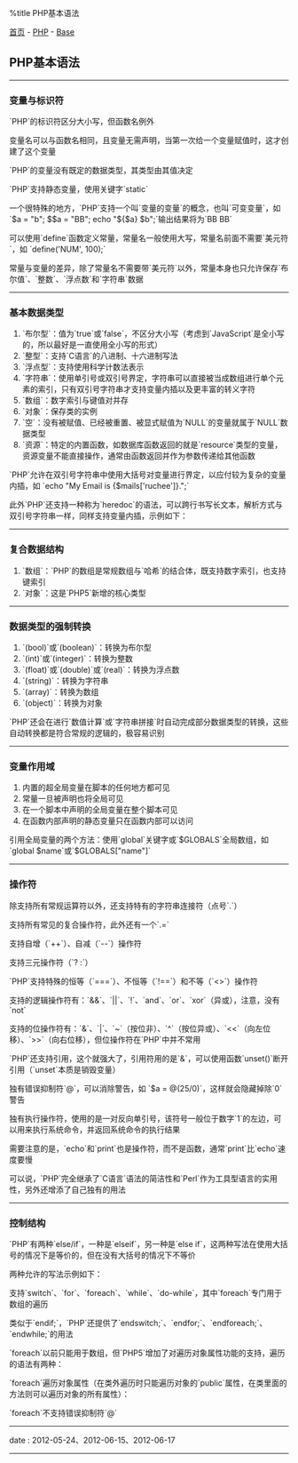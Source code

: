 %title PHP基本语法

[[../../../index|首页]] - [[../index|PHP]] - [[index|Base]]
==PHP基本语法==
----
===变量与标识符===

`PHP`的标识符区分大小写，但函数名例外

变量名可以与函数名相同，且变量无需声明，当第一次给一个变量赋值时，这才创建了这个变量

`PHP`的变量没有既定的数据类型，其类型由其值决定

`PHP`支持静态变量，使用关键字`static`

一个很特殊的地方，`PHP`支持一个叫`变量的变量`的概念，也叫`可变变量`，如 `$a = "b"; $$a = "BB"; echo "${$a} $b";`输出结果将为`BB BB`

可以使用`define`函数定义常量，常量名一般使用大写，常量名前面不需要`美元符`，如 `define('NUM', 100);`

常量与变量的差异，除了常量名不需要带`美元符`以外，常量本身也只允许保存`布尔值`、`整数`、`浮点数`和`字符串`数据
----
===基本数据类型===

# `布尔型`：值为`true`或`false`，不区分大小写（考虑到`JavaScript`是全小写的，所以最好是一直使用全小写的形式）
# `整型`：支持`C语言`的八进制、十六进制写法
# `浮点型`：支持使用科学计数法表示
# `字符串`：使用单引号或双引号界定，字符串可以直接被当成数组进行单个元素的索引，只有双引号字符串才支持变量内插以及更丰富的转义字符
# `数组`：数字索引与键值对并存
# `对象`：保存类的实例
# `空`：没有被赋值、已经被重置、被显式赋值为`NULL`的变量就属于`NULL`数据类型
# `资源`：特定的内置函数，如数据库函数返回的就是`resource`类型的变量，资源变量不能直接操作，通常由函数返回并作为参数传递给其他函数

`PHP`允许在双引号字符串中使用大括号对变量进行界定，以应付较为复杂的变量内插，如 `echo "My Email is {$mails['ruchee']}.";`

此外`PHP`还支持一种称为`heredoc`的语法，可以跨行书写长文本，解析方式与双引号字符串一样，同样支持变量内插，示例如下：
{{{PHP
<pre class="brush: php">
$output = <<<HEREDOC  // HEREDOC这个名称可以随意取
This is a heredoc example
My name is $name
My email is $email
HEREDOC;  // 需要确保以同样的名称结尾，而且必须顶行，前面不能有空格或其他字符
</pre>
}}}
----
===复合数据结构===

# `数组`：`PHP`的数组是常规数组与`哈希`的结合体，既支持数字索引，也支持键索引
# `对象`：这是`PHP5`新增的核心类型
----
===数据类型的强制转换===

# `(bool)`或`(boolean)`：转换为布尔型
# `(int)`或`(integer)`：转换为整数
# `(float)`或`(double)`或`(real)`：转换为浮点数
# `(string)`：转换为字符串
# `(array)`：转换为数组
# `(object)`：转换为对象

`PHP`还会在进行`数值计算`或`字符串拼接`时自动完成部分数据类型的转换，这些自动转换都是符合常规的逻辑的，极容易识别
----
===变量作用域===

# 内置的超全局变量在脚本的任何地方都可见
# 常量一旦被声明也将全局可见
# 在一个脚本中声明的全局变量在整个脚本可见
# 在函数内部声明的静态变量只在函数内部可以访问

引用全局变量的两个方法：使用`global`关键字或`$GLOBALS`全局数组，如 `global $name`或`$GLOBALS["name"]`
----
===操作符===

除支持所有常规运算符以外，还支持特有的字符串连接符（点号`.`）

支持所有常见的复合操作符，此外还有一个`.=`

支持自增（`++`）、自减（`--`）操作符

支持三元操作符（`? :`）

`PHP`支持特殊的恒等（`===`）、不恒等（`!==`）和不等（`<>`）操作符

支持的逻辑操作符有：`&&`、`||`、`!`、`and`、`or`、`xor`（异或），注意，没有`not`

支持的位操作符有：`&`、`|`、`~`（按位非）、`^`（按位异或）、`<<`（向左位移）、`>>`（向右位移），但位操作符在`PHP`中并不常用

`PHP`还支持引用，这个就强大了，引用符用的是`&`，可以使用函数`unset()`断开引用（`unset`本质是销毁变量）

独有错误抑制符`@`，可以消除警告，如 `$a = @(25/0)`，这样就会隐藏掉除`0`警告

独有执行操作符，使用的是一对反向单引号，该符号一般位于数字`1`的左边，可以用来执行系统命令，并返回系统命令的执行结果

需要注意的是，`echo`和`print`也是操作符，而不是函数，通常`print`比`echo`速度要慢

可以说，`PHP`完全继承了`C语言`语法的简洁性和`Perl`作为工具型语言的实用性，另外还增添了自己独有的用法
----
===控制结构===

`PHP`有两种`else/if`，一种是`elseif`，另一种是`else if`，这两种写法在使用大括号的情况下是等价的，但在没有大括号的情况下不等价

两种允许的写法示例如下：

{{{PHP
<pre class="brush: php">
// 常规用法，使用大括号
if(xxx){
	xxx;
}
else if(xxx){  // 这种情况下使用 elseif 和 else if 均可
	xxx;
}
else{
	xxx;
}

// 简便用法，每一个分支只可以有一条语句
if(xxx):
	xxx;
elseif(xxx):  // 这种情况下只能使用 elseif
	xxx;
else:
	xxx;
endif;
</pre>
}}}

支持`switch`、`for`、`foreach`、`while`、`do-while`，其中`foreach`专门用于数组的遍历

类似于`endif;`，`PHP`还提供了`endswitch;`、`endfor;`、`endforeach;`、`endwhile;`的用法

`foreach`以前只能用于数组，但`PHP5`增加了对遍历对象属性功能的支持，遍历的语法有两种：

{{{PHP
<pre class="brush: php">
// 第一种，只遍历值
foreach($arr as $value){
	xxx
}

// 第二种，同时遍历索引和值
foreach($arr as $key => $value){
	xxx
}
</pre>
}}}

`foreach`遍历对象属性（在类外遍历时只能遍历对象的`public`属性，在类里面的方法则可以遍历对象的所有属性）：

{{{PHP
<pre class="brush: php">
$obj = new MyClass();

foreach($obj as $key => $value){
	print "$key => $value\n";
}
</pre>
}}}

`foreach`不支持错误抑制符`@`
----
<red>date</red> : 2012-05-24、2012-06-15、2012-06-17
----
